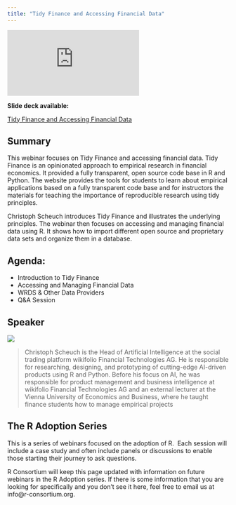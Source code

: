 ```yaml
---
title: "Tidy Finance and Accessing Financial Data"
---
```


<iframe title="Tidy Finance and Accessing Financial Data" src="https://www.youtube.com/embed/7jtX9Li_Ua4?feature=oembed&amp;enablejsapi=1&amp;origin=https://www.r-consortium.org" frameborder="0" allow="accelerometer; autoplay; clipboard-write; encrypted-media; gyroscope; picture-in-picture; web-share" referrerpolicy="strict-origin-when-cross-origin" allowfullscreen="" data-aspectratio="0.562962962962963"></iframe>

**Slide deck available:**

[Tidy Finance and Accessing Financial Data](slides.pdf)

## **Summary**

This webinar focuses on Tidy Finance and accessing financial data. Tidy Finance is an opinionated approach to empirical research in financial economics. It provided a fully transparent, open source code base in R and Python. The website provides the tools for students to learn about empirical applications based on a fully transparent code base and for instructors the materials for teaching the importance of reproducible research using tidy principles.

Christoph Scheuch introduces Tidy Finance and illustrates the underlying principles. The webinar then focuses on accessing and managing financial data using R. It shows how to import different open source and proprietary data sets and organize them in a database.

## Agenda:

-   Introduction to Tidy Finance
-   Accessing and Managing Financial Data
-   WRDS & Other Data Providers
-   Q&A Session

## **Speaker**

![](images/pasted image 0.png)

> Christoph Scheuch is the Head of Artificial Intelligence at the social trading platform wikifolio Financial Technologies AG. He is responsible for researching, designing, and prototyping of cutting-edge AI-driven products using R and Python. Before his focus on AI, he was responsible for product management and business intelligence at wikifolio Financial Technologies AG and an external lecturer at the Vienna University of Economics and Business, where he taught finance students how to manage empirical projects


## The R Adoption Series

This is a series of webinars focused on the adoption of R.  Each session will include a case study and often include panels or discussions to enable those starting their journey to ask questions.

R Consortium will keep this page updated with information on future webinars in the R Adoption series. If there is some information that you are looking for specifically and you don’t see it here, feel free to email us at info@r-consortium.org.